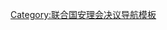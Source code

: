 {{Navbox
|name    = UNSCR 1949
|title   = [[1949年]]通過的[[聯合國安全理事會決議]]
|listclass = hlist
|image   = 
|list1   =
* [[聯合國安理會66號決議|←]] [[聯合國安理會67號決議|67]]
* [[聯合國安理會68號決議|68]]
* [[聯合國安理會69號決議|69]]
* [[聯合國安理會70號決議|70]]
* [[聯合國安理會71號決議|71]]
* [[聯合國安理會72號決議|72]]
* [[聯合國安理會73號決議|73]]
* [[聯合國安理會74號決議|74]]
* [[聯合國安理會75號決議|75]]
* [[聯合國安理會76號決議|76]]
* [[聯合國安理會77號決議|77]]
* [[聯合國安理會78號決議|78]] [[聯合國安理會79號決議|→]]

|below = 
|state = uncollapsed
}}<noinclude>
[[Category:联合国安理会决议导航模板]]
</noinclude>